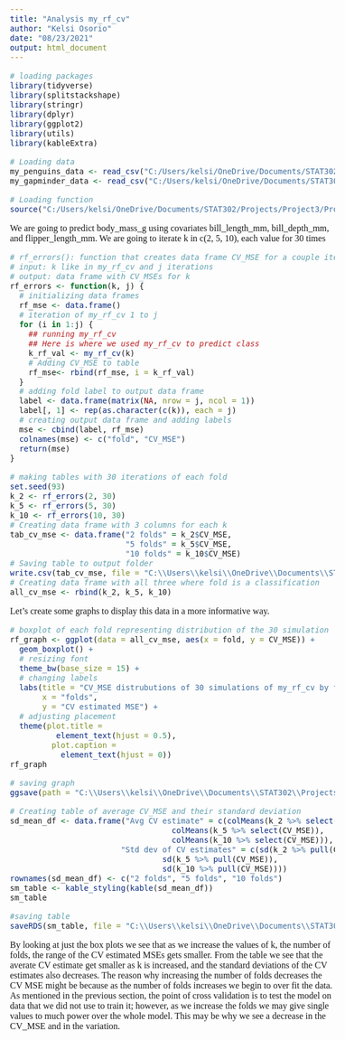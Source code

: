 ```yaml
---
title: "Analysis my_rf_cv"
author: "Kelsi Osorio"
date: "08/23/2021"
output: html_document
---
```


<!--- Begin styling code. --->
<style type="text/css">
/* Whole document: */
body{
  font-family: "Palatino Linotype", "Book Antiqua", Palatino, serif;
  font-size: 12pt;
}
h1.title {
  font-size: 38px;
  text-align: center;
}
h4.author {
  font-size: 18px;
  text-align: center;
}
h4.date {
  font-size: 18px;
  text-align: center;
}
</style>
<!--- End styling code. --->

```r
# loading packages
library(tidyverse)
library(splitstackshape)
library(stringr)
library(dplyr)
library(ggplot2)
library(utils)
library(kableExtra)
```


```r
# Loading data
my_penguins_data <- read_csv("C:/Users/kelsi/OneDrive/Documents/STAT302/Projects/Project3/Proj3_p2/Data/my_penguins.csv")
my_gapminder_data <- read_csv("C:/Users/kelsi/OneDrive/Documents/STAT302/Projects/Project3/Proj3_p2/Data/my_gapminder.csv")

# Loading function
source("C:/Users/kelsi/OneDrive/Documents/STAT302/Projects/Project3/Proj3_p2/Code/my_rf_cv.R")

```


We are going to predict body_mass_g using covariates bill_length_mm, bill_depth_mm, and flipper_length_mm. We are going to iterate k in c(2, 5, 10), each value for 30 times 

```r
# rf_errors(): function that creates data frame CV_MSE for a couple iterations of my_rf_cv
# input: k like in my_rf_cv and j iterations
# output: data frame with CV_MSEs for k
rf_errors <- function(k, j) {
  # initializing data frames
  rf_mse <- data.frame()
  # iteration of my_rf_cv 1 to j
  for (i in 1:j) {
    ## running my_rf_cv
    ## Here is where we used my_rf_cv to predict class
    k_rf_val <- my_rf_cv(k)
    # Adding CV_MSE to table
    rf_mse<- rbind(rf_mse, i = k_rf_val)
  }
  # adding fold label to output data frame
  label <- data.frame(matrix(NA, nrow = j, ncol = 1))
  label[, 1] <- rep(as.character(c(k)), each = j)
  # creating output data frame and adding labels
  mse <- cbind(label, rf_mse)
  colnames(mse) <- c("fold", "CV_MSE")
  return(mse)
}
```

```r
# making tables with 30 iterations of each fold
set.seed(93)
k_2 <- rf_errors(2, 30)
k_5 <- rf_errors(5, 30)
k_10 <- rf_errors(10, 30)
# Creating data frame with 3 columns for each k 
tab_cv_mse <- data.frame("2 folds" = k_2$CV_MSE, 
                         "5 folds" = k_5$CV_MSE,
                         "10 folds" = k_10$CV_MSE)
# Saving table to output folder
write.csv(tab_cv_mse, file = "C:\\Users\\kelsi\\OneDrive\\Documents\\STAT302\\Projects\\Project3\\Proj3_p2\\Output\\Results\\tab_cv_mse.csv")
# Creating data frame with all three where fold is a classification
all_cv_mse <- rbind(k_2, k_5, k_10)
```


Let's create some graphs to display this data in a more informative way. 

```r
# boxplot of each fold representing distribution of the 30 simulation
rf_graph <- ggplot(data = all_cv_mse, aes(x = fold, y = CV_MSE)) + 
  geom_boxplot() +
  # resizing font 
  theme_bw(base_size = 15) +
  # changing labels
  labs(title = "CV_MSE distrubutions of 30 simulations of my_rf_cv by folds",
       x = "folds",
       y = "CV estimated MSE") +
  # adjusting placement
  theme(plot.title =
          element_text(hjust = 0.5),
         plot.caption =
           element_text(hjust = 0))
rf_graph
```
```r
# saving graph
ggsave(path = "C:\\Users\\kelsi\\OneDrive\\Documents\\STAT302\\Projects\\Project3\\Proj3_p2\\Output\\Figures", filename = "rf_graph.png")

```


```r
# Creating table of average CV_MSE and their standard deviation
sd_mean_df <- data.frame("Avg CV estimate" = c(colMeans(k_2 %>% select(CV_MSE)), 
                                   colMeans(k_5 %>% select(CV_MSE)),
                                   colMeans(k_10 %>% select(CV_MSE))),
                        "Std dev of CV estimates" = c(sd(k_2 %>% pull(CV_MSE)),
                                 sd(k_5 %>% pull(CV_MSE)),
                                 sd(k_10 %>% pull(CV_MSE))))
rownames(sd_mean_df) <- c("2 folds", "5 folds", "10 folds")
sm_table <- kable_styling(kable(sd_mean_df))
sm_table
```

```r
#saving table
saveRDS(sm_table, file = "C:\\Users\\kelsi\\OneDrive\\Documents\\STAT302\\Projects\\Project3\\Proj3_p2\\Output\\Results\\sm_table.rds")

```

By looking at just the box plots we see that as we increase the values of k, the number of folds, the range of the CV estimated MSEs gets smaller. From the table we see that the averate CV estimate get smaller as k is increased, and the standard deviations of the CV estimates also decreases. The reason why increasing the number of folds decreases the CV MSE might be because as the number of folds increases we begin to over fit the data. As mentioned in the previous section, the point of cross validation is to test the model on data that we did not use to train it; however, as we increase the folds we may give single values to much power over the whole model. This may be why we see a decrease in the CV_MSE and in the variation.    


